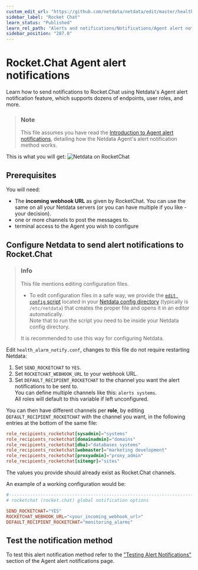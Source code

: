 ```yaml
---
custom_edit_url: "https://github.com/netdata/netdata/edit/master/health/notifications/rocketchat/README.md"
sidebar_label: "Rocket Chat"
learn_status: "Published"
learn_rel_path: "Alerts and notifications/Notifications/Agent alert notifications"
sidebar_position: "287.0"
---
```

# Rocket.Chat Agent alert notifications

Learn how to send notifications to Rocket.Chat using Netdata's Agent alert notification feature, which supports dozens of endpoints, user roles, and more.

> ### Note
>
> This file assumes you have read the [Introduction to Agent alert notifications](/docs/alerts-and-notifications/notifications/agent-alert-notifications), detailing how the Netdata Agent's alert notification method works.

This is what you will get:
![Netdata on RocketChat](https://i.imgur.com/Zu4t3j3.png)

## Prerequisites

You will need:

- The **incoming webhook URL** as given by RocketChat. You can use the same on all your Netdata servers (or you can have multiple if you like - your decision).
- one or more channels to post the messages to.
- terminal access to the Agent you wish to configure

## Configure Netdata to send alert notifications to Rocket.Chat

> ### Info
>
> This file mentions editing configuration files.  
>
> - To edit configuration files in a safe way, we provide the [`edit config` script](/docs/getting-started/manage-and-configure/configuration#use-edit-config-to-edit-configuration-files) located in your [Netdata config directory](/docs/getting-started/manage-and-configure/configuration#the-netdata-config-directory) (typically is `/etc/netdata`) that creates the proper file and opens it in an editor automatically.  
> Note that to run the script you need to be inside your Netdata config directory.
>
> It is recommended to use this way for configuring Netdata.

Edit `health_alarm_notify.conf`, changes to this file do not require restarting Netdata:

1. Set `SEND_ROCKETCHAT` to `YES`.
2. Set `ROCKETCHAT_WEBHOOK_URL` to your webhook URL.
3. Set `DEFAULT_RECIPIENT_ROCKETCHAT` to the channel you want the alert notifications to be sent to.  
   You can define multiple channels like this: `alerts systems`.  
   All roles will default to this variable if left unconfigured.

You can then have different channels per **role**, by editing `DEFAULT_RECIPIENT_ROCKETCHAT` with the channel you want, in the following entries at the bottom of the same file:

```conf
role_recipients_rocketchat[sysadmin]="systems"
role_recipients_rocketchat[domainadmin]="domains"
role_recipients_rocketchat[dba]="databases systems"
role_recipients_rocketchat[webmaster]="marketing development"
role_recipients_rocketchat[proxyadmin]="proxy_admin"
role_recipients_rocketchat[sitemgr]="sites"
```

The values you provide should already exist as Rocket.Chat channels.

An example of a working configuration would be:

```conf
#------------------------------------------------------------------------------
# rocketchat (rocket.chat) global notification options

SEND_ROCKETCHAT="YES"
ROCKETCHAT_WEBHOOK_URL="<your_incoming_webhook_url>"
DEFAULT_RECIPIENT_ROCKETCHAT="monitoring_alarms"
```

## Test the notification method

To test this alert notification method refer to the ["Testing Alert Notifications"](/docs/alerts-and-notifications/notifications/agent-alert-notifications#testing-alert-notifications) section of the Agent alert notifications page.

